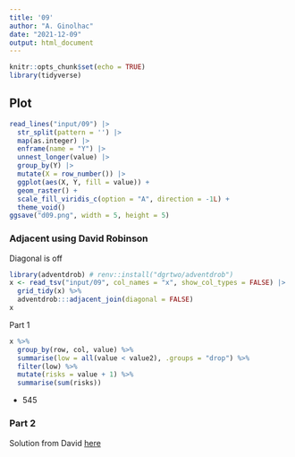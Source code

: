 ```yaml
---
title: '09'
author: "A. Ginolhac"
date: "2021-12-09"
output: html_document
---
```


```r
knitr::opts_chunk$set(echo = TRUE)
library(tidyverse)
```

## Plot


```r
read_lines("input/09") |> 
  str_split(pattern = '') |>
  map(as.integer) |> 
  enframe(name = "Y") |>
  unnest_longer(value) |> 
  group_by(Y) |> 
  mutate(X = row_number()) |> 
  ggplot(aes(X, Y, fill = value)) +
  geom_raster() +
  scale_fill_viridis_c(option = "A", direction = -1L) +
  theme_void()
ggsave("d09.png", width = 5, height = 5)
```
### Adjacent using David Robinson

Diagonal is off

```r
library(adventdrob) # renv::install("dgrtwo/adventdrob")
x <- read_tsv("input/09", col_names = "x", show_col_types = FALSE) |> 
  grid_tidy(x) %>% 
  adventdrob:::adjacent_join(diagonal = FALSE)
x
```
Part 1

```r
x %>% 
  group_by(row, col, value) %>% 
  summarise(low = all(value < value2), .groups = "drop") %>% 
  filter(low) %>%
  mutate(risks = value + 1) %>% 
  summarise(sum(risks))
```
- 545

### Part 2

Solution from David [here](https://twitter.com/drob/status/1469037082777726986)

